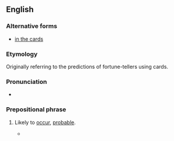 ==English==

===Alternative forms===
* [[in the cards]]

===Etymology===
Originally referring to the predictions of fortune-tellers using cards.

===Pronunciation===
* {{audio|en|En-au-on the cards.ogg|Audio (AU)}}

===Prepositional phrase===
{{en-PP}}

# {{lb|en|idiomatic}} Likely to [[occur]], [[probable]].
#* {{quote-journal
|en
|date=January 15, 2011
|author=Saj Chowdhury
|title=Man City 4 - 3 Wolves
|work=BBC
|url=http://news.bbc.co.uk/sport2/hi/football/eng_prem/9357962.stm
|page=
|passage=Wolves, sensing the comeback of all comebacks was '''on the cards''', kept pressing and set up an exciting finish when Ronald Zubar's header was judged to have crossed the line, even though it appeared that Nigel de Jong had successfully cleared the effort.}}